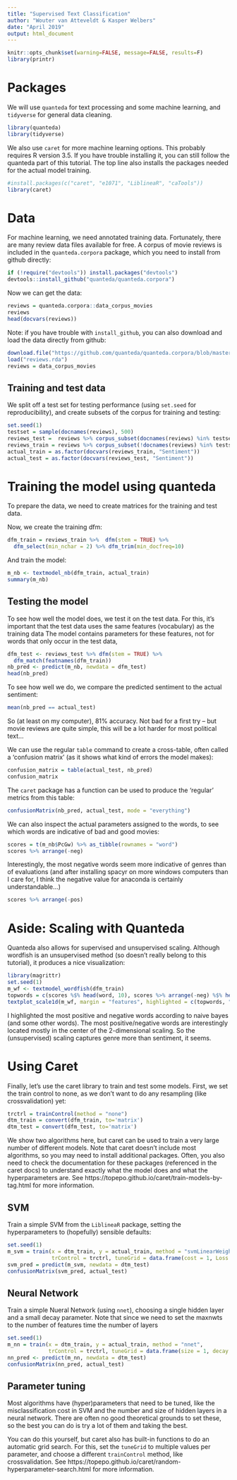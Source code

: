 ```yaml
---
title: "Supervised Text Classification"
author: "Wouter van Atteveldt & Kasper Welbers"
date: "April 2019"
output: html_document
---
```


```r
knitr::opts_chunk$set(warning=FALSE, message=FALSE, results=F)
library(printr)
```

# Packages

We will use `quanteda` for text processing and some machine learning, and `tidyverse` for general data cleaning. 

```r
library(quanteda)
library(tidyverse)
```

We also use `caret` for more machine learning options. This probably requires R version 3.5. If you have trouble installing it, you can still follow the quanteda part of this tutorial. 
The top line also installs the packages needed for the actual model training. 

```r
#install.packages(c("caret", "e1071", "LiblineaR", "caTools"))
library(caret)
```

# Data

For machine learning, we need annotated training data. Fortunately, there are many review data files available for free. A corpus of movie reviews is included in the `quanteda.corpora` package, which you need to install from github directly:

```r
if (!require("devtools")) install.packages("devtools")
devtools::install_github("quanteda/quanteda.corpora")
```

Now we can get the data:

```r
reviews = quanteda.corpora::data_corpus_movies
reviews
head(docvars(reviews))
```

Note: if you have trouble with `install_github`, you can also download and load the data directly from github:

```r
download.file("https://github.com/quanteda/quanteda.corpora/blob/master/data/data_corpus_movies.rda?raw=true", "reviews.rda")
load("reviews.rda")
reviews = data_corpus_movies
```

## Training and test data

We split off a test set for testing performance (using `set.seed` for reproducibility),
and create subsets of the corpus for training and testing:

```r
set.seed(1)
testset = sample(docnames(reviews), 500)
reviews_test =  reviews %>% corpus_subset(docnames(reviews) %in% testset)
reviews_train = reviews %>% corpus_subset(!docnames(reviews) %in% testset)
actual_train = as.factor(docvars(reviews_train, "Sentiment"))
actual_test = as.factor(docvars(reviews_test, "Sentiment"))
```


# Training the model using quanteda

To prepare the data, we need to create matrices for the training and test data.

Now, we create the training dfm:

```r
dfm_train = reviews_train %>%  dfm(stem = TRUE) %>% 
  dfm_select(min_nchar = 2) %>% dfm_trim(min_docfreq=10)
```

And train the model:

```r
m_nb <- textmodel_nb(dfm_train, actual_train)
summary(m_nb)
```

## Testing the model

To see how well the model does, we test it on the test data.
For this, it's important that the test data uses the same features (vocabulary) as the training data
The model contains parameters for these features, not for words that only occur in the test data,

```r
dfm_test <- reviews_test %>% dfm(stem = TRUE) %>% 
  dfm_match(featnames(dfm_train))
nb_pred <- predict(m_nb, newdata = dfm_test)
head(nb_pred)
```

To see how well we do, we compare the predicted sentiment to the actual sentiment:

```r
mean(nb_pred == actual_test)
```

So (at least on my computer), 81% accuracy. Not bad for a first try -- but movie reviews are quite simple, this will be a lot harder for most political text...

We can use the regular `table`  command to create a cross-table, often called a 'confusion matrix' (as it shows what kind of errors the model makes):

```r
confusion_matrix = table(actual_test, nb_pred)
confusion_matrix
```

The `caret` package has a function can be used to produce the 'regular' metrics from this table:

```r
confusionMatrix(nb_pred, actual_test, mode = "everything")
```

We can also inspect the actual parameters assigned to the words, to see which words are indicative of bad and good movies:

```r
scores = t(m_nb$PcGw) %>% as_tibble(rownames = "word")
scores %>% arrange(-neg)
```

Interestingly, the most negative words seem more indicative of genres than of evaluations
(and after installing spacyr on more windows computers than I care for, I think the negative value for anaconda is certainly understandable...)

```r
scores %>% arrange(-pos)
```

# Aside: Scaling with Quanteda

Quanteda also allows for supervised and unsupervised scaling.
Although wordfish is an unsupervised method (so doesn't really belong to this tutorial), it produces a nice visualization:

```r
library(magrittr)
set.seed(1)
m_wf <- textmodel_wordfish(dfm_train)
topwords = c(scores %$% head(word, 10), scores %>% arrange(-neg) %$% head(word, 10))
textplot_scale1d(m_wf, margin = "features", highlighted = c(topwords, "coen", "scorses", "paltrow", "shakespear"))
```

I highlighted the most positive and negative words according to naive bayes (and some other words).
The most positive/negative words are interestingly located mostly in the center of the 2-dimensional scaling.
So the (unsupervised) scaling captures genre more than sentiment, it seems. 

# Using Caret

Finally, let's use the caret library to train and test some models. 
First, we set the train control to none, as we don't want to do any resampling (like crossvalidation) yet:

```r
trctrl = trainControl(method = "none")
dtm_train = convert(dfm_train, to='matrix')
dtm_test = convert(dfm_test, to='matrix')
```

We show two algorithms here, but caret can be used to train a very large number of different models. 
Note that caret doesn't include most algorithms, so you may need to install additional packages.
Often, you also need to check the documentation for these packages (referenced in the caret docs)
to understand exactly what the model does and what the hyperparameters are. 
See https://topepo.github.io/caret/train-models-by-tag.html for more information. 

## SVM

Train a simple SVM from the `LiblineaR` package, setting the hyperparameters to (hopefully) sensible defaults:

```r
set.seed(1)
m_svm = train(x = dtm_train, y = actual_train, method = "svmLinearWeights2",
              trControl = trctrl, tuneGrid = data.frame(cost = 1, Loss = 0, weight = 1))
svm_pred = predict(m_svm, newdata = dtm_test)
confusionMatrix(svm_pred, actual_test)
```

## Neural Network

Train a simple Nueral Network (using `nnet`), choosing a single hidden layer and a small decay parameter. 
Note that since we need to set the maxnwts to the number of features time the number of layers

```r
set.seed(1)
m_nn = train(x = dtm_train, y = actual_train, method = "nnet", 
             trControl = trctrl, tuneGrid = data.frame(size = 1, decay = 5e-4), MaxNWts = 6000)
nn_pred <- predict(m_nn, newdata = dtm_test)
confusionMatrix(nn_pred, actual_test)
```

## Parameter tuning

Most algorithms have (hyper)parameters that need to be tuned, like the misclassification cost in SVM and the number and size of hidden layers in a neural network. There are often no good theoretical grounds to set these, so the best you can do is try a lot of them and taking the best.

You can do this yourself, but caret also has built-in functions to do an automatic grid search. 
For this, set the `tuneGrid` to multiple values per parameter, and choose a different `trainControl` method, like crossvalidation. See https://topepo.github.io/caret/random-hyperparameter-search.html for more information. 
